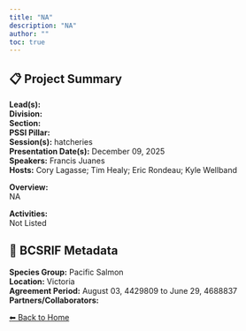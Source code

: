 ```yaml
---
title: "NA"
description: "NA"
author: ""
toc: true
---
```


## 📋 Project Summary

**Lead(s):**   
**Division:**   
**Section:**   
**PSSI Pillar:**   
**Session(s):** hatcheries  
**Presentation Date(s):** December 09, 2025  
**Speakers:** Francis Juanes  
**Hosts:** Cory Lagasse; Tim Healy; Eric Rondeau; Kyle Wellband  

**Overview:**  
NA   

**Activities:**  
Not Listed

## 🧬 BCSRIF Metadata

**Species Group:** Pacific Salmon  
**Location:** Victoria  
**Agreement Period:** August 03, 4429809 to June 29, 4688837  
**Partners/Collaborators:**   

[⬅ Back to Home](../index.qmd)
